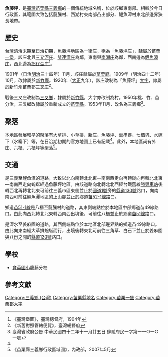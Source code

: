 {{noteTA　
|1 = zh-cn:庄; zh-hk:庄; zh-tw:庄;
}}
'''魚藤坪'''，是[[臺灣|臺灣]][[苗栗縣|苗栗縣]][[三義鄉_(台灣)|三義鄉]]的一個傳統地域名稱，位於該鄉東南部。相較於今日行政區，其範圍大致包括龍騰村、西湖村東南部凸出部分、鯉魚潭村東北部邊界狹長地帶。

==歷史==
台灣清治末期至日治初期，魚藤坪地區為一街庄，稱為「魚藤坪庄」，隸屬於[[苗栗一堡|苗栗一堡]]。該庄北與[[三叉河庄|三叉河庄]]、[[雙連潭_(苗栗縣)|雙連潭庄]]為鄰，東南與[[南湖_(大字)|南湖庄]]為鄰，西南邊為[[鯉魚潭_(地名)|鯉魚潭庄]]，西北邊為[[拐仔湖庄|拐仔湖庄]]<ref name="臺灣堡圖">《臺灣堡圖》，臺灣總督府，1904年</ref>。

1901年（日治[[明治|明治]]三十四年）11月，該庄隸屬於[[苗栗廳|苗栗廳]]。1909年（明治四十二年）10月，改隸屬於[[新竹廳|新竹廳]]。1920年（[[大正|大正]]九年），該庄改制為「魚藤坪」[[大字|大字]]，隸屬於[[新竹州|新竹州]][[苗栗郡|苗栗郡]][[三叉庄|三叉庄]]<ref>《新舊對照管轄便覽》，臺灣總督府</ref>。

戰後三叉庄改制為[[三義鄉_(台灣)|三叉鄉]]，隸屬於[[新竹縣|新竹縣]]，大字亦改制為村。1950年桃、竹、苗分治，三叉鄉改隸屬於重新成立的[[苗栗縣|苗栗縣]]。1953年11月，改名為三義鄉<ref>臺灣省政府公告 中華民國四十二年十一月廿五日 肆貳府民一字第一一○一○一號</ref>。

==聚落==
本地區發展較早的聚落有大草排、小草排、新庄、魚藤坪、車串藔、七櫃坑、水磜下（水寨下）等，在日治期初期的官方地圖上已有記載<ref name="臺灣堡圖"/>。此外，本地區尚有外庄、六櫃、六櫃坪等聚落<ref>《苗栗縣三義鄉行政區域圖》，內政部，2007年5月</ref>。

==交通==
{{Jct|country=TWN|TRML|49}}是三義至鯉魚潭的道路，大致以北向南轉北北東—南南西走向再轉縱向再轉北北東—南南西走向蜿蜒經過魚藤坪地區。由該道路向北轉北北西經台鐵舊線[[勝興車站|勝興車站]]後轉西北再轉北北東可前往三義市區東側並止於[[中山高速公路|國道1號]]旁的[[縣道130號|縣道130號]]路口，向南南西可前往鯉魚潭地區的上山腳並止於鄉道[[苗52-1線|苗52-1線]]路口。

鄉道[[苗51-1線|苗51-1線]]是八櫃至龍騰村的道路，其東側端點位於本地區中部鄉道苗49線路口。由此向西北轉北北東轉西南西出境後，可前往八櫃並止於鄉道[[苗51線|苗51線]]路口。

{{Jct|country=TWN|TRML|56}}是深水至姜麻園的道路，其西側端點位於本地區北部邊界點的鄉道苗49線路口。由此向東南經大草排蜿蜒而行，出境後轉東北可前往三角草、白石下並止於姜麻園與八份之間的[[縣道130號|縣道130號]]路口。

==學校==
*[[育英國小|育英國小]]龍藤分校

==參考文獻==
{{reflist}}

{{苗栗郡}}

[[Category:三義鄉_(台灣)|Category:三義鄉 (台灣)]]
[[Category:苗栗縣地名|Category:苗栗縣地名]]
[[Category:苗栗一堡|Category:苗栗一堡]]
[[Category:苗栗郡大字|Category:苗栗郡大字]]